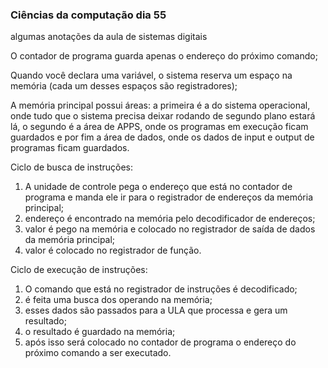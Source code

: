 




### Ciências da computação dia 55

algumas anotações da aula de sistemas digitais

O contador de programa guarda apenas o endereço do próximo comando;

Quando você declara uma variável, o sistema reserva um espaço na memória
(cada um desses espaços são registradores);

A memória principal possui áreas: a primeira é a do sistema operacional,
onde tudo que o sistema precisa deixar rodando de segundo plano estará
lá, o segundo é a área de APPS, onde os programas em execução ficam
guardados e por fim a área de dados, onde os dados de input e output de
programas ficam guardados.

Ciclo de busca de instruções:

1.  A unidade de controle pega o endereço que está no contador de
    programa e manda ele ir para o registrador de endereços da memória
    principal;
2.  endereço é encontrado na memória pelo decodificador de endereços;
3.  valor é pego na memória e colocado no registrador de saída de dados
    da memória principal;
4.  valor é colocado no registrador de função.

Ciclo de execução de instruções:

1.  O comando que está no registrador de instruções é decodificado;
2.  é feita uma busca dos operando na memória;
3.  esses dados são passados para a ULA que processa e gera um
    resultado;
4.  o resultado é guardado na memória;
5.  após isso será colocado no contador de programa o endereço do
    próximo comando a ser executado.


